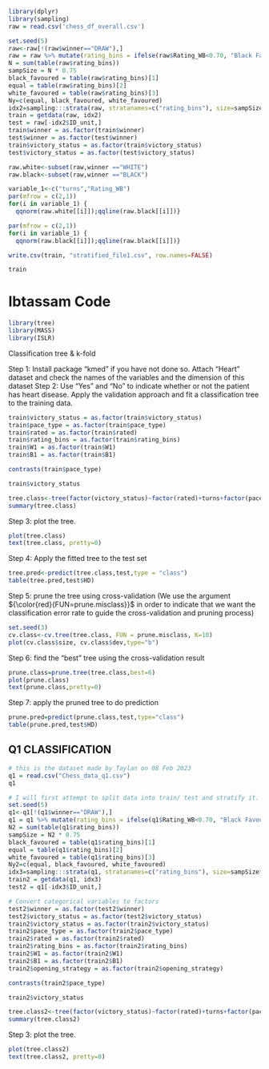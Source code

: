 ```r
library(dplyr)
library(sampling)
raw = read.csv('chess_df_overall.csv')
```

```r
set.seed(5)
raw<-raw[!(raw$winner=="DRAW"),]
raw = raw %>% mutate(rating_bins = ifelse(raw$Rating_WB<0.70, "Black Favoured", ifelse(raw$Rating_WB>1.3, "White Favoured", "Equal")))
N = sum(table(raw$rating_bins))
sampSize = N * 0.75
black_favoured = table(raw$rating_bins)[1]
equal = table(raw$rating_bins)[2]
white_favoured = table(raw$rating_bins)[3]
Ny=c(equal, black_favoured, white_favoured)
idx2=sampling:::strata(raw, stratanames=c("rating_bins"), size=sampSize*Ny/N, method="srswor")
train = getdata(raw, idx2)
test = raw[-idx2$ID_unit,]
train$winner = as.factor(train$winner)
test$winner = as.factor(test$winner)
train$victory_status = as.factor(train$victory_status)
test$victory_status = as.factor(test$victory_status)
```


```r
raw.white<-subset(raw,winner =="WHITE")
raw.black<-subset(raw,winner =="BLACK")
```

```r
variable_1<-c("turns","Rating_WB")
par(mfrow = c(2,1))
for(i in variable_1) {
  qqnorm(raw.white[[i]]);qqline(raw.black[[i]])}
```

```r
par(mfrow = c(2,1))
for(i in variable_1) {
  qqnorm(raw.black[[i]]);qqline(raw.black[[i]])}
```
```r
write.csv(train, "stratified_file1.csv", row.names=FALSE)
```

```r
train
```


# Ibtassam Code

```r
library(tree)
library(MASS)
library(ISLR)
```
Classification tree & k-fold

Step 1: Install package "kmed" if you have not done so. Attach "Heart" dataset and check the names of the variables and the dimension of this dataset
Step 2: Use "Yes" and "No" to indicate whether or not the patient has heart disease. Apply the validation approach and fit a classification tree to the training data.

```r
train$victory_status = as.factor(train$victory_status)
train$pace_type = as.factor(train$pace_type)
train$rated = as.factor(train$rated)
train$rating_bins = as.factor(train$rating_bins)
train$W1 = as.factor(train$W1)
train$B1 = as.factor(train$B1)
```


```r
contrasts(train$pace_type)
```

```r
train$victory_status
```

```r
tree.class<-tree(factor(victory_status)~factor(rated)+turns+factor(pace_type)+Rating_WB+factor(rating_bins)+factor(W1)+factor(B1), train)
summary(tree.class)
```

Step 3: plot the tree.
```r
plot(tree.class)
text(tree.class, pretty=0)
```

Step 4: Apply the fitted tree to the test set
```r
tree.pred<-predict(tree.class,test,type = "class")
table(tree.pred,test$HD)
```

Step 5: prune the tree using cross-validation (We use
the argument ${\color{red}{FUN=prune.misclass}}$ in order to indicate that we want the
classification error rate to guide the cross-validation and pruning process)
```r
set.seed(3)
cv.class<-cv.tree(tree.class, FUN = prune.misclass, K=10) 
plot(cv.class$size, cv.class$dev,type="b")
```

Step 6: find the "best" tree using the cross-validation result
```r
prune.class=prune.tree(tree.class,best=6)
plot(prune.class)
text(prune.class,pretty=0)
```

Step 7: apply the pruned tree to do prediction
```r
prune.pred=predict(prune.class,test,type="class")
table(prune.pred,test$HD)
```


## Q1 CLASSIFICATION

```r
# this is the dataset made by Taylan on 08 Feb 2023
q1 = read.csv("Chess_data_q1.csv")
q1
```

```r
# I will first attempt to split data into train/ test and stratify it.
set.seed(5)
q1<-q1[!(q1$winner=="DRAW"),]
q1 = q1 %>% mutate(rating_bins = ifelse(q1$Rating_WB<0.70, "Black Favoured", ifelse(q1$Rating_WB>1.3, "White Favoured", "Equal")))
N2 = sum(table(q1$rating_bins))
sampSize = N2 * 0.75
black_favoured = table(q1$rating_bins)[1]
equal = table(q1$rating_bins)[2]
white_favoured = table(q1$rating_bins)[3]
Ny2=c(equal, black_favoured, white_favoured)
idx3=sampling:::strata(q1, stratanames=c("rating_bins"), size=sampSize*Ny2/N2, method="srswor")
train2 = getdata(q1, idx3)
test2 = q1[-idx3$ID_unit,]
```


```r
# Convert categorical variables to factors
test2$winner = as.factor(test2$winner)
test2$victory_status = as.factor(test2$victory_status)
train2$victory_status = as.factor(train2$victory_status)
train2$pace_type = as.factor(train2$pace_type)
train2$rated = as.factor(train2$rated)
train2$rating_bins = as.factor(train2$rating_bins)
train2$W1 = as.factor(train2$W1)
train2$B1 = as.factor(train2$B1)
train2$opening_strategy = as.factor(train2$opening_strategy)
```


```r
contrasts(train2$pace_type)
```

```r
train2$victory_status
```

```r
tree.class2<-tree(factor(victory_status)~factor(rated)+turns+factor(pace_type)+Rating_WB+factor(rating_bins)+factor(W1)+factor(B1), train2)
summary(tree.class2)
```

Step 3: plot the tree.
```r
plot(tree.class2)
text(tree.class2, pretty=0)
```





























